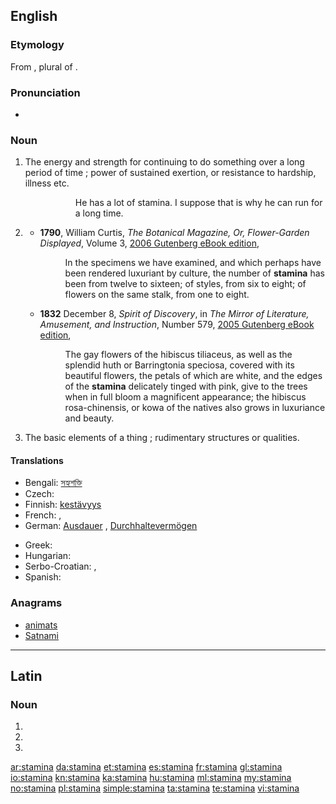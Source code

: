 ==English==

===Etymology===
From {{etyl|la}} {{term|stamina|stāmina|lang=la}}, plural of {{term|stamen|stāmen}}.

===Pronunciation===
* {{a|UK}} {{IPA|/ˈstamɪnə/}}

===Noun===
{{en-noun|-}}

# {{uncountable|now considered singular}} The energy and strength for continuing to do something over a long period of time ; power of sustained exertion, or resistance to hardship, illness etc.
#:: He has a lot of stamina. I suppose that is why he can run for a long time.
# {{botany|rare}} {{plural of|stamen}}
#* '''1790''', William Curtis, ''The Botanical Magazine, Or, Flower-Garden Displayed'', Volume 3, [http://www.gutenberg.org/files/17672/17672-h/17672-h.htm 2006 Gutenberg eBook edition],
#*: In the specimens we have examined, and which perhaps have been rendered luxuriant by culture, the number of '''stamina''' has been from twelve to sixteen; of styles, from six to eight; of flowers on the same stalk, from one to eight.
#* '''1832''' December 8, ''Spirit of Discovery'', in ''The Mirror of Literature, Amusement, and Instruction'', Number 579, [http://www.gutenberg.org/files/15536/15536-h/15536-h.htm 2005 Gutenberg eBook edition],
#*: The gay flowers of the hibiscus tiliaceus, as well as the splendid huth or Barringtonia speciosa, covered with its beautiful flowers, the petals of which are white, and the edges of the '''stamina''' delicately tinged with pink, give to the trees when in full bloom a magnificent appearance; the hibiscus rosa-chinensis, or kowa of the natives also grows in luxuriance and beauty.
# {{obsolete|as plural}} The basic elements of a thing ; rudimentary structures or qualities.

====Translations====
{{trans-top|power of sustained exertion}}
* Bengali: [[সহ্যশক্তি]]
* Czech: {{t-|cs|výdrž|f}}
* Finnish: [[kestävyys]]
* French: {{t|fr|endurance|f}}, {{t|fr|résistance|f}}
* German: [[Ausdauer]] {{f}}, [[Durchhaltevermögen]] {{n}}
{{trans-mid}}
* Greek: {{t|el|αντοχή|f}}
* Hungarian: {{t|hu|kitartás}}
* Serbo-Croatian: {{t|sh|stamenost|xs=Serbo-Croatian}},  {{t|sh|izdržljivost|xs=Serbo-Croatian}}
* Spanish: {{t|es|resistencia|f}}
{{trans-bottom}}

===Anagrams===
* [[animats#English|animats]]
* [[Satnami#English|Satnami]]

----

==Latin==

===Noun===
{{la-noun-form|stāmina}}

# {{inflection of|stamen|stāmen|nom|p|lang=la}}
# {{inflection of|stamen|stāmen|acc|p|lang=la}}
# {{inflection of|stamen|stāmen|voc|p|lang=la}}
{{count page|[[Wiktionary:Page count]]}}

[[ar:stamina]]
[[da:stamina]]
[[et:stamina]]
[[es:stamina]]
[[fr:stamina]]
[[gl:stamina]]
[[io:stamina]]
[[kn:stamina]]
[[ka:stamina]]
[[hu:stamina]]
[[ml:stamina]]
[[my:stamina]]
[[no:stamina]]
[[pl:stamina]]
[[simple:stamina]]
[[ta:stamina]]
[[te:stamina]]
[[vi:stamina]]